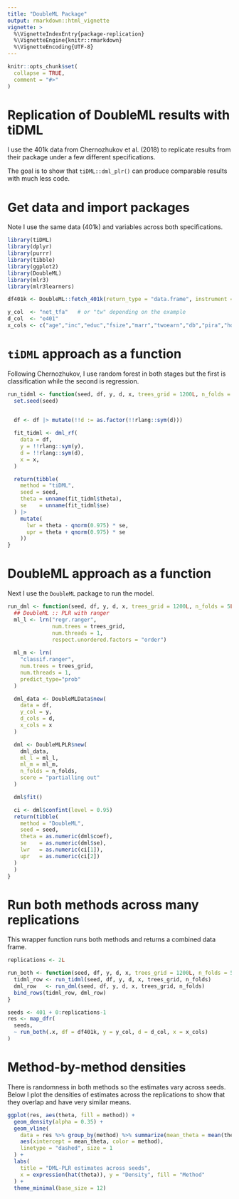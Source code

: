 ```yaml
---
title: "DoubleML Package"
output: rmarkdown::html_vignette
vignette: >
  %\VignetteIndexEntry{package-replication}
  %\VignetteEngine{knitr::rmarkdown}
  %\VignetteEncoding{UTF-8}
---
```


```r
knitr::opts_chunk$set(
  collapse = TRUE,
  comment = "#>"
)
```

# Replication of DoubleML results with tiDML

I use the 401k data from Chernozhukov et al. (2018) to replicate results from their package under a few different specifications.

The goal is to show that `tiDML::dml_plr()` can produce comparable results with much less code.


# Get data and import packages

Note I use the same data (401k) and variables across both specifications. 

```r
library(tiDML)
library(dplyr)
library(purrr)
library(tibble)
library(ggplot2)
library(DoubleML)
library(mlr3)
library(mlr3learners)

df401k <- DoubleML::fetch_401k(return_type = "data.frame", instrument = FALSE)

y_col  <- "net_tfa"   # or "tw" depending on the example
d_col  <- "e401"
x_cols <- c("age","inc","educ","fsize","marr","twoearn","db","pira","hown")

```

# `tiDML` approach as a function

Following Chernozhukov, I use random forest in both stages but the first is classification while the second is regression. 

```r
run_tidml <- function(seed, df, y, d, x, trees_grid = 1200L, n_folds = 5L) {
  set.seed(seed)

  
  df <- df |> mutate(!!d := as.factor(!!rlang::sym(d)))

  fit_tidml <- dml_rf(
    data = df,
    y = !!rlang::sym(y),
    d = !!rlang::sym(d),
    x = x,
  )

  return(tibble(
    method = "tiDML",
    seed = seed,
    theta = unname(fit_tidml$theta),
    se    = unname(fit_tidml$se)
  ) |>
    mutate(
      lwr = theta - qnorm(0.975) * se,
      upr = theta + qnorm(0.975) * se
    ))
}

```

# DoubleML approach as a function

Next I use the `DoubleML` package to run the model.

```r
run_dml <- function(seed, df, y, d, x, trees_grid = 1200L, n_folds = 5L) {
  ## DoubleML :: PLR with ranger
  ml_l <- lrn("regr.ranger",
              num.trees = trees_grid, 
              num.threads = 1,
              respect.unordered.factors = "order")
  
  ml_m <- lrn(
    "classif.ranger",
    num.trees = trees_grid,
    num.threads = 1,
    predict_type="prob"
  )

  dml_data <- DoubleMLData$new(
    data = df, 
    y_col = y, 
    d_cols = d, 
    x_cols = x
  )

  dml <- DoubleMLPLR$new(
    dml_data, 
    ml_l = ml_l, 
    ml_m = ml_m,
    n_folds = n_folds,
    score = "partialling out"
  )

  dml$fit()

  ci <- dml$confint(level = 0.95)
  return(tibble(
    method = "DoubleML",
    seed = seed,
    theta = as.numeric(dml$coef),
    se    = as.numeric(dml$se),
    lwr   = as.numeric(ci[1]),
    upr   = as.numeric(ci[2])
  )
  )
}
```

# Run both methods across many replications

This wrapper function runs both methods and returns a combined data frame.

```r

replications <- 2L

run_both <- function(seed, df, y, d, x, trees_grid = 1200L, n_folds = 5L) {
  tidml_row <- run_tidml(seed, df, y, d, x, trees_grid, n_folds)
  dml_row   <- run_dml(seed, df, y, d, x, trees_grid, n_folds)
  bind_rows(tidml_row, dml_row)
}

seeds <- 401 + 0:replications-1  
res <- map_dfr(
  seeds,
  ~ run_both(.x, df = df401k, y = y_col, d = d_col, x = x_cols)
)
```

# Method-by-method densities

There is randomness in both methods so the estimates vary across seeds. Below I plot the densities of estimates across the replications to show that they overlap and have very similar means.

```r
ggplot(res, aes(theta, fill = method)) +
  geom_density(alpha = 0.35) +
  geom_vline(
    data = res %>% group_by(method) %>% summarize(mean_theta = mean(theta)),
    aes(xintercept = mean_theta, color = method),
    linetype = "dashed", size = 1
  ) +
  labs(
    title = "DML-PLR estimates across seeds",
    x = expression(hat(theta)), y = "Density", fill = "Method"
  ) +
  theme_minimal(base_size = 12)

```